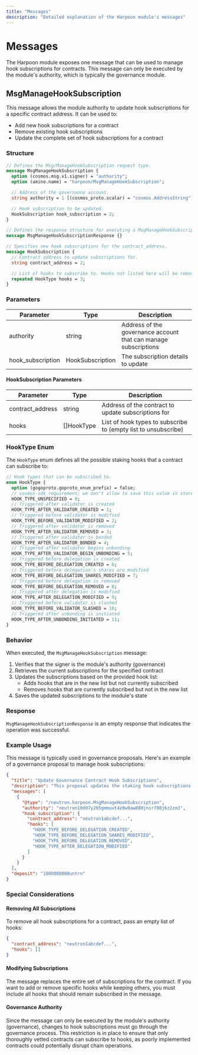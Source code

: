 ```yaml
---
title: "Messages"
description: "Detailed explanation of the Harpoon module's messages"
---
```


# Messages

The Harpoon module exposes one message that can be used to manage hook subscriptions for contracts. This message can only be executed by the module's authority, which is typically the governance module.

## MsgManageHookSubscription

This message allows the module authority to update hook subscriptions for a specific contract address. It can be used to:

- Add new hook subscriptions for a contract
- Remove existing hook subscriptions
- Update the complete set of hook subscriptions for a contract

### Structure

```protobuf
// Defines the Msg/ManageHookSubscription request type.
message MsgManageHookSubscription {
  option (cosmos.msg.v1.signer) = "authority";
  option (amino.name) = "harpoon/MsgManageHookSubscription";

  // Address of the governance account.
  string authority = 1 [(cosmos_proto.scalar) = "cosmos.AddressString"];

  // Hook subscription to be updated.
  HookSubscription hook_subscription = 2;
}

// Defines the response structure for executing a MsgManageHookSubscription message.
message MsgManageHookSubscriptionResponse {}

// Specifies new hook subscriptions for the contract_address.
message HookSubscription {
  // Contract address to update subscriptions for.
  string contract_address = 2;

  // List of hooks to subscribe to. Hooks not listed here will be removed.
  repeated HookType hooks = 3;
}
```

### Parameters

| Parameter          | Type             | Description                                                    |
|--------------------|------------------|----------------------------------------------------------------|
| authority          | string           | Address of the governance account that can manage subscriptions |
| hook_subscription  | HookSubscription | The subscription details to update                             |

#### HookSubscription Parameters

| Parameter        | Type       | Description                                                   |
|------------------|------------|---------------------------------------------------------------|
| contract_address | string     | Address of the contract to update subscriptions for           |
| hooks            | []HookType | List of hook types to subscribe to (empty list to unsubscribe)|

### HookType Enum

The `HookType` enum defines all the possible staking hooks that a contract can subscribe to:

```protobuf
// Hook types that can be subscribed to.
enum HookType {
  option (gogoproto.goproto_enum_prefix) = false;
  // cosmos-sdk requirement; we don't allow to save this value in store
  HOOK_TYPE_UNSPECIFIED = 0;
  // Triggered after validator is created
  HOOK_TYPE_AFTER_VALIDATOR_CREATED = 1;
  // Triggered before validator is modified
  HOOK_TYPE_BEFORE_VALIDATOR_MODIFIED = 2;
  // Triggered after validator is removed
  HOOK_TYPE_AFTER_VALIDATOR_REMOVED = 3;
  // Triggered after validator is bonded
  HOOK_TYPE_AFTER_VALIDATOR_BONDED = 4;
  // Triggered after validator begins unbonding
  HOOK_TYPE_AFTER_VALIDATOR_BEGIN_UNBONDING = 5;
  // Triggered before delegation is created
  HOOK_TYPE_BEFORE_DELEGATION_CREATED = 6;
  // Triggered before delegation's shares are modified
  HOOK_TYPE_BEFORE_DELEGATION_SHARES_MODIFIED = 7;
  // Triggered before delegation is removed
  HOOK_TYPE_BEFORE_DELEGATION_REMOVED = 8;
  // Triggered after delegation is modified
  HOOK_TYPE_AFTER_DELEGATION_MODIFIED = 9;
  // Triggered before validator is slashed
  HOOK_TYPE_BEFORE_VALIDATOR_SLASHED = 10;
  // Triggered after unbonding is initiated
  HOOK_TYPE_AFTER_UNBONDING_INITIATED = 11;
}
```

### Behavior

When executed, the `MsgManageHookSubscription` message:

1. Verifies that the signer is the module's authority (governance)
2. Retrieves the current subscriptions for the specified contract
3. Updates the subscriptions based on the provided hook list:
   - Adds hooks that are in the new list but not currently subscribed
   - Removes hooks that are currently subscribed but not in the new list
4. Saves the updated subscriptions to the module's state

### Response

`MsgManageHookSubscriptionResponse` is an empty response that indicates the operation was successful.

### Example Usage

This message is typically used in governance proposals. Here's an example of a governance proposal to manage hook subscriptions:

```json
{
  "title": "Update Governance Contract Hook Subscriptions",
  "description": "This proposal updates the staking hook subscriptions for the governance contract",
  "messages": [
    {
      "@type": "/neutron.harpoon.MsgManageHookSubscription",
      "authority": "neutron10d07y265gmmuvt4z0w9aw880jnsr700j6z2zm3",
      "hook_subscription": {
        "contract_address": "neutron1abcdef...",
        "hooks": [
          "HOOK_TYPE_BEFORE_DELEGATION_CREATED",
          "HOOK_TYPE_BEFORE_DELEGATION_SHARES_MODIFIED",
          "HOOK_TYPE_BEFORE_DELEGATION_REMOVED",
          "HOOK_TYPE_AFTER_DELEGATION_MODIFIED"
        ]
      }
    }
  ],
  "deposit": "1000000000untrn"
}
```

### Special Considerations

#### Removing All Subscriptions

To remove all hook subscriptions for a contract, pass an empty list of hooks:

```json
{
  "contract_address": "neutron1abcdef...",
  "hooks": []
}
```

#### Modifying Subscriptions

The message replaces the entire set of subscriptions for the contract. If you want to add or remove specific hooks while keeping others, you must include all hooks that should remain subscribed in the message.

#### Governance Authority

Since the message can only be executed by the module's authority (governance), changes to hook subscriptions must go through the governance process. This restriction is in place to ensure that only thoroughly vetted contracts can subscribe to hooks, as poorly implemented contracts could potentially disrupt chain operations. 